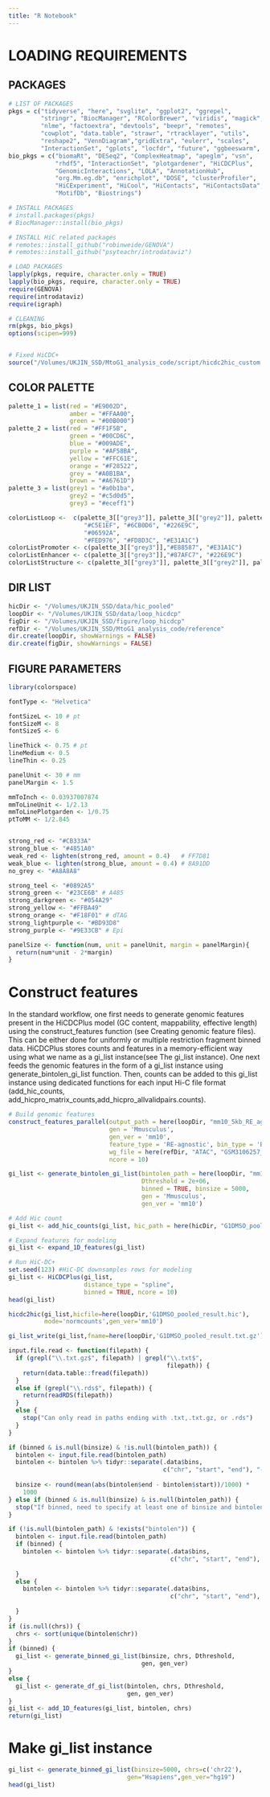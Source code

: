 ```yaml
---
title: "R Notebook"
---
```

# LOADING REQUIREMENTS
## PACKAGES
```r
# LIST OF PACKAGES
pkgs = c("tidyverse", "here", "svglite", "ggplot2", "ggrepel",
         "stringr", "BiocManager", "RColorBrewer", "viridis", "magick",
         "nlme", "factoextra", "devtools", "beepr", "remotes",
         "cowplot", "data.table", "strawr", "rtracklayer", "utils",
         "reshape2", "VennDiagram","gridExtra", "eulerr", "scales",
         "InteractionSet", "gplots", "locfdr", "future", "ggbeeswarm", "glossary", "scico")
bio_pkgs = c("biomaRt", "DESeq2", "ComplexHeatmap", "apeglm", "vsn",
             "rhdf5", "InteractionSet", "plotgardener", "HiCDCPlus",
             "GenomicInteractions", "LOLA", "AnnotationHub",
             "org.Mm.eg.db", "enrichplot", "DOSE", "clusterProfiler",
             "HiCExperiment", "HiCool", "HiContacts", "HiContactsData", "fourDNData", "DNAZooData",
             "MotifDb", "Biostrings")

# INSTALL PACKAGES
# install.packages(pkgs)
# BiocManager::install(bio_pkgs)

# INSTALL HiC related packages
# remotes::install_github("robinweide/GENOVA")
# remotes::install_github("psyteachr/introdataviz")

# LOAD PACKAGES
lapply(pkgs, require, character.only = TRUE)
lapply(bio_pkgs, require, character.only = TRUE)
require(GENOVA)
require(introdataviz)
require(igraph)

# CLEANING
rm(pkgs, bio_pkgs)
options(scipen=999)


# Fixed HiCDC+
source("/Volumes/UKJIN_SSD/MtoG1_analysis_code/script/hicdc2hic_custom.R")

```

## COLOR PALETTE
```r
palette_1 = list(red = "#E9002D",
                 amber = "#FFAA00",
                 green = "#00B000")
palette_2 = list(red = "#FF1F5B",
                 green = "#00CD6C",
                 blue = "#009ADE",
                 purple = "#AF58BA",
                 yellow = "#FFC61E",
                 orange = "#F28522",
                 grey = "#A0B1BA",
                 brown = "#A6761D")
palette_3 = list(grey1 = "#a0b1ba",
                 grey2 = "#c5d0d5",
                 grey3 = "#eceff1")

colorListLoop <-  c(palette_3[["grey3"]], palette_3[["grey2"]], palette_3[["grey1"]],
                     "#C5E1EF", "#6CB0D6", "#226E9C",
                     "#06592A", 
                     "#FED976", "#FD8D3C", "#E31A1C")
colorListPromoter <- c(palette_3[["grey3"]],"#E88587", "#E31A1C")
colorListEnhancer <- c(palette_3[["grey3"]],"#87AFC7", "#226E9C")
colorListStructure <- c(palette_3[["grey3"]], palette_3[["grey2"]], palette_3[["grey1"]])
```

## DIR LIST
```r
hicDir <- "/Volumes/UKJIN_SSD/data/hic_pooled"
loopDir <- "/Volumes/UKJIN_SSD/data/loop_hicdcp"
figDir <- "/Volumes/UKJIN_SSD/figure/loop_hicdcp"
refDir <- "/Volumes/UKJIN_SSD/MtoG1_analysis_code/reference"
dir.create(loopDir, showWarnings = FALSE)
dir.create(figDir, showWarnings = FALSE)
```

## FIGURE PARAMETERS
```r
library(colorspace)

fontType <- "Helvetica"

fontSizeL <- 10 # pt
fontSizeM <- 8
fontSizeS <- 6

lineThick <- 0.75 # pt
lineMedium <- 0.5
lineThin <- 0.25

panelUnit <- 30 # mm
panelMargin <- 1.5

mmToInch <- 0.03937007874
mmToLineUnit <- 1/2.13
mmToLinePlotgarden <- 1/0.75
ptToMM <- 1/2.845


strong_red <- "#CB333A"
strong_blue <- "#4851A0"
weak_red <- lighten(strong_red, amount = 0.4)   # FF7D81
weak_blue <- lighten(strong_blue, amount = 0.4) # 8A91DD
no_grey <- "#A8A8A8"

strong_teel <- "#0892A5"
strong_green <- "#23CE6B" # A485
strong_darkgreen <- "#054A29"
strong_yellow <- "#FFBA49"
strong_orange <- "#F18F01" # dTAG
strong_lightpurple <- "#BD93D8"
strong_purple <- "#9E33CB" # Epi

panelSize <- function(num, unit = panelUnit, margin = panelMargin){
  return(num*unit - 2*margin)
}

```

# Construct features
In the standard workflow, one first needs to generate genomic features present in the HiCDCPlus model (GC content, mappability, effective length) using the construct_features function (see Creating genomic feature files). This can be either done for uniformly or multiple restriction fragment binned data.
HiCDCPlus stores counts and features in a memory-efficient way using what we name as a gi_list instance(see The gi_list instance). One next feeds the genomic features in the form of a gi_list instance using generate_bintolen_gi_list function. Then, counts can be added to this gi_list instance using dedicated functions for each input Hi-C file format (add_hic_counts, add_hicpro_matrix_counts,add_hicpro_allvalidpairs.counts).


```r
# Build genomic features
construct_features_parallel(output_path = here(loopDir, "mm10_5kb_RE_agnostic_bins_uniform"),
                            gen = 'Mmusculus',
                            gen_ver = 'mm10',
                            feature_type = 'RE-agnostic', bin_type = 'Bins-uniform', binsize = 5000,
                            wg_file = here(refDir, "ATAC", "GSM3106257_ATAC_1_blacklistMasked.bw"),
                            ncore = 10)

gi_list <- generate_bintolen_gi_list(bintolen_path = here(loopDir, "mm10_5kb_RE_agnostic_bins_uniform_bintolen.txt.gz"),
                                     Dthreshold = 2e+06,
                                     binned = TRUE, binsize = 5000,
                                     gen = 'Mmusculus',
                                     gen_ver = 'mm10')

# Add Hic count
gi_list <- add_hic_counts(gi_list, hic_path = here(hicDir, "G1DMSO_pooled_allRes.hic"))

# Expand features for modeling
gi_list <- expand_1D_features(gi_list)

# Run HiC-DC+ 
set.seed(123) #HiC-DC downsamples rows for modeling
gi_list <- HiCDCPlus(gi_list,
                     distance_type = "spline",
                     binned = TRUE, ncore = 10)
head(gi_list)

hicdc2hic(gi_list,hicfile=here(loopDir,'G1DMSO_pooled_result.hic'),
          mode='normcounts',gen_ver='mm10')

gi_list_write(gi_list,fname=here(loopDir,'G1DMSO_pooled_result.txt.gz'))

```



```r
input.file.read <- function(filepath) {
  if (grepl("\\.txt.gz$", filepath) | grepl("\\.txt$", 
                                            filepath)) {
    return(data.table::fread(filepath))
  }
  else if (grepl("\\.rds$", filepath)) {
    return(readRDS(filepath))
  }
  else {
    stop("Can only read in paths ending with .txt,.txt.gz, or .rds")
  }
}

if (binned & is.null(binsize) & !is.null(bintolen_path)) {
  bintolen <- input.file.read(bintolen_path)
  bintolen <- bintolen %>% tidyr::separate(.data$bins, 
                                           c("chr", "start", "end"), "-") %>% dplyr::mutate(start = floor(as.numeric(.data$start)/1000) * 
                                                                                              1000, end = as.numeric(.data$end))
  binsize <- round(mean(abs(bintolen$end - bintolen$start))/1000) * 
    1000
} else if (binned & is.null(binsize) & is.null(bintolen_path)) {
  stop("If binned, need to specify at least one of binsize and bintolen_path")
}

if (!is.null(bintolen_path) & !exists("bintolen")) {
  bintolen <- input.file.read(bintolen_path)
  if (binned) {
    bintolen <- bintolen %>% tidyr::separate(.data$bins, 
                                             c("chr", "start", "end"), "-") %>% dplyr::mutate(start = floor(as.numeric(.data$start)/1000) * 
                                                                                                1000, end = as.numeric(.data$end))
  }
  else {
    bintolen <- bintolen %>% tidyr::separate(.data$bins, 
                                             c("chr", "start", "end"), "-") %>% dplyr::mutate(start = as.numeric(.data$start), 
                                                                                              end = as.numeric(.data$end))
  }
}
if (is.null(chrs)) {
  chrs <- sort(unique(bintolen$chr))
}
if (binned) {
  gi_list <- generate_binned_gi_list(binsize, chrs, Dthreshold, 
                                     gen, gen_ver)
}
else {
  gi_list <- generate_df_gi_list(bintolen, chrs, Dthreshold, 
                                 gen, gen_ver)
}
gi_list <- add_1D_features(gi_list, bintolen, chrs)
return(gi_list)
```

# Make gi_list instance
```r
gi_list <- generate_binned_gi_list(binsize=5000, chrs=c('chr22'),
                                 gen="Hsapiens",gen_ver="hg19")
head(gi_list)
```


